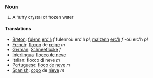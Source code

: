 === Noun ===

#A fluffy crystal of frozen water

====Translations====
*[[Breton]]: [[fulenn]] [[erc'h]] ''f'' fulennoù erc'h ''pl'', [[malzenn]] [[erc'h]] ''f'' -où erc'h ''pl''
*[[French]]: [[flocon]] de [[neige]] ''m''
*[[German]]: [[Schneeflocke]] ''f''
*[[Interlingua]]: [[flocco de neve]]
*[[Italian]]: [[fiocco]] di [[neve]] ''m''
*[[Portuguese]]: [[floco de neve]] ''m''
*[[Spanish]]: [[copo]] de [[nieve]] ''m''